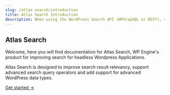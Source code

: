 ```yaml
---
slug: /atlas-search/introduction
title: Atlas Search Introduction
description: When using the WordPress Search API (WPGraphQL or REST), results can yield poor relevancy, it has zero query configuration available, and supports only basic WordPress data types out of the box. Atlas Search aims to improve search result relevancy, enable advanced search configurability & increase the supported WordPress data types for your websites content search.
---
```

## Atlas Search

Welcome, here you will find documentation for Atlas Search, WP Engine's product for improving search for headless Wordpress Applications.

Atlas Search is designed to improve search result relevancy, support advanced search query operators and add support for advanced WordPress data types.

[Get started &#8594;](./getting-started)
